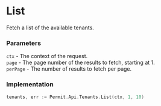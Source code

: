 # List

Fetch a list of the available tenants.

### Parameters

`ctx` -  The context of the request.<br/>
`page` - The page number of the results to fetch, starting at 1.<br/>
`perPage` - The number of results to fetch per page.<br/>

### Implementation

```go
tenants, err := Permit.Api.Tenants.List(ctx, 1, 10)
```
